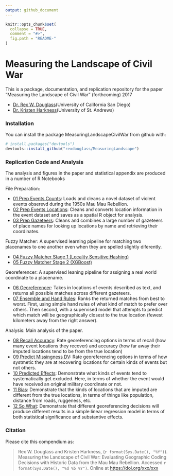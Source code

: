 ```yaml
---
output: github_document
---
```


<!-- README.md is generated from README.Rmd. Please edit that file -->

```r
knitr::opts_chunk$set(
  collapse = TRUE,
  comment = "#>",
  fig.path = "README-"
)
``` 
 
# Measuring the Landscape of Civil War

This is a package, documentation, and replication repository for the paper "Measuring the Landscape of Civil War" (forthcoming) 2017

* [Dr. Rex W. Douglass](www.rexdouglass.com)(University of California San Diego)
* [Dr. Kristen Harkness](https://kristenharkness.com/)(University of St. Andrews)

### Installation

You can install the package MeasuringLandscapeCivilWar from github with:

```r
# install.packages("devtools")
devtools::install_github("rexdouglass/MeasuringLandscape")
```

### Replication Code and Analysis

The analysis and figures in the paper and statistical appendix are produced in a number of R Notebooks

File Preparation:

* [01 Prep Events Counts](https://rexdouglass.github.io/MeasuringLandscape/01_prep_events_counts.nb.html): Loads and cleans a novel dataset of violent events obserevd during the 1950s Mau Mau Rebellion.
* [02 Prep Events Locations](https://rexdouglass.github.io/MeasuringLandscape/02_prep_events_locations.nb.html): Cleans and converts location information in the event dataset and saves as a spatial R object for analysis.
* [03 Prep Gazeteers](https://rexdouglass.github.io/MeasuringLandscape/03_prep_gazeteers.nb.html): Cleans and combines a large number of gazeteers of place names for looking up locations by name and retrieving their coordinates.

Fuzzy Matcher: A supervised learning pipeline for matching two placenames to one another even when they are spelled slightly diferently.

* [04 Fuzzy Matcher Stage 1 (Locality Sensitive Hashing)](https://rexdouglass.github.io/MeasuringLandscape/04_fuzzy_matcher_stage_1_lsh.nb.html)
* [05 Fuzzy Matcher Stage 2 (XGBoost)](https://rexdouglass.github.io/MeasuringLandscape/05_fuzzy_matcher_stage_2_xgboost.nb.html)

Georeferencer: A supervised leaning pipeline for assigning a real world coordinate to a placename.

* [06 Georeferencer](https://rexdouglass.github.io/MeasuringLandscape/06_georeferencer.nb.html): Takes in locations of events described as text, and returns all possible matches across different gazeteers.
* [07 Ensemble and Hand Rules](https://rexdouglass.github.io/MeasuringLandscape/07_ensemble_and_hand_rules.nb.html): Ranks the returned matches from best to worst. First, using simple hand rules of what kind of match to prefer over others. Then second, with a supervised model that attempts to predict which match will be geographically closest to the true location (fewest kilometers away from the right answer).


Analysis: Main analysis of the paper.

* [08 Recall Accuracy](https://rexdouglass.github.io/MeasuringLandscape/08_recall_accuracy.nb.html): Rate georeferencing options in terms of recall (how many event locations they recover) and accuracy (how far away their imputed locations tend to be from the true location)
* [09 Predict Missingness DV](https://rexdouglass.github.io/MeasuringLandscape/09_predict_missingness_lhs.nb.html): Rate georeferencing options in terms of how systmetic they are at recovering locations for certain kinds of events but not others.
* [10 Predicted Effects](https://rexdouglass.github.io/MeasuringLandscape/10_predicted_effects.nb.html): Demonstrate what kinds of events tend to systematically get excluded. Here, in terms of whether the event would have received an original military coordinate or not.
* [11 Bias](https://rexdouglass.github.io/MeasuringLandscape/11_bias.nb.html): Demonstrate that the kinds of locations that are imputed are different from the true locations, in terms of things like population, distance from roads, ruggeness, etc.
* [12 So What](https://rexdouglass.github.io/MeasuringLandscape/12_so_what.nb.html): Demonstrate that different georeferencing decisions will produce different results in a simple linear regression model in terms of both statistical significance and substantive effects.

 
### Citation

Please cite this compendium as:

> Rex W. Douglass and Kristen Harkness, (`r format(Sys.Date(), "%Y")`). Measuring the Landscape of Civil War: Evaluating
Geographic Coding Decisions with Historic Data from
the Mau Mau Rebellion. Accessed `r format(Sys.Date(), "%d %b %Y")`. Online at <https://doi.org/xxx/xxx>



